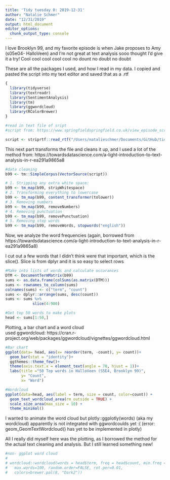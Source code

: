 ```yaml
---
title: 'Tidy tuesday 0: 2019-12-31'
author: "Natalie Schmer"
date: "12/31/2019"
output: html_document
editor_options: 
  chunk_output_type: console
---
```


I love Brooklyn 99, and my favorite episode is when Jake proposes to Amy (s05e04- HalloVeen) and I'm not great at text analysis sooo thought I'd give it a try! Cool cool cool cool cool no dount no doubt no doubt

These are all the packages I used, and how I read in my data. I copied and pasted the script into my text editor and saved that as a .rtf 

```r
{
  library(tidyverse)
  library(textreadr)
  library(SentimentAnalysis)
  library(tm)
  library(ggwordcloud)
  library(RColorBrewer)
}

#read in text file of sript
#script from: https://www.springfieldspringfield.co.uk/view_episode_scripts.php?tv-show=brooklyn-nine-nine&episode=s05e04

script <- striprtf::read_rtf("/Users/natalieschmer/Documents/GitHub/tidy-tuesday-2020/data/b99_halloveen_tt0.rtf")

```

This next part transforms the file and cleans it up, and I used a lot of the method from: https://towardsdatascience.com/a-light-introduction-to-text-analysis-in-r-ea291a9865a8

```r
#data cleaning
b99 <- tm::SimpleCorpus(VectorSource(script))

# 1. Stripping any extra white space:
b99 <- tm_map(b99, stripWhitespace)
# 2. Transforming everything to lowercase
b99 <- tm_map(b99, content_transformer(tolower))
# 3. Removing numbers 
b99 <- tm_map(b99, removeNumbers)
# 4. Removing punctuation
b99 <- tm_map(b99, removePunctuation)
# 5. Removing stop words
b99 <- tm_map(b99, removeWords, stopwords("english"))
```

Now, we analyze the word frequencies (again, borrowed from https://towardsdatascience.com/a-light-introduction-to-text-analysis-in-r-ea291a9865a8) 

I cut out a few words that I didn't think were that important, which is the slice(). Slice is from dplyr and it is so easy to select rows

```r

#Make into lists of words and calculate occurances 
DTM <- DocumentTermMatrix(b99)
sums <- as.data.frame(colSums(as.matrix(DTM)))
sums <- rownames_to_column(sums)
colnames(sums) <- c("term", "count")
sums <- dplyr::arrange(sums, desc(count))
sums <- sums %>% 
            slice(4:900)

#Get top 50 words to make plots 
head <- sums[1:50,]

```

Plotting, a bar chart and a word cloud  
used ggwordcloud: https://cran.r-project.org/web/packages/ggwordcloud/vignettes/ggwordcloud.html 

```r
#Bar chart 
ggplot(data= head, aes(x= reorder(term, -count), y= count))+
  geom_bar(stat = "identity")+
  ggthemes::theme_few()+
  theme(axis.text.x = element_text(angle = 70, hjust = 1))+
  labs(title ="50 Top words in HalloVeen (S5E4, Brooklyn 99)",
       y= "Count",
       x= "Word")

#Wordcloud 
ggplot(data=head, aes(label = term, size = count, color=count)) +
  geom_text_wordcloud_area(rm_outside = TRUE) +
  scale_size_area(max_size = 10) +
  theme_minimal()
```

I wanted to animate the word cloud but plotly::ggplotly(words) (aka my wordcloud) apparently is not integrated with ggwordcoulds yet :( (error: geom_GeomTextWordcloud() has yet to be implemented in plotly)

All I really did myself here was the plotting, as I borrowed the method for the actual text cleaning and analysis. But I still learned something new! 

```r
#non- ggplot word cloud
# 
# wordcloud::wordcloud(words = head$term, freq = head$count, min.freq = 1000,
#   max.words=100, random.order=FALSE, rot.per=0.01, 
#   colors=brewer.pal(8, "Dark2"))
```

